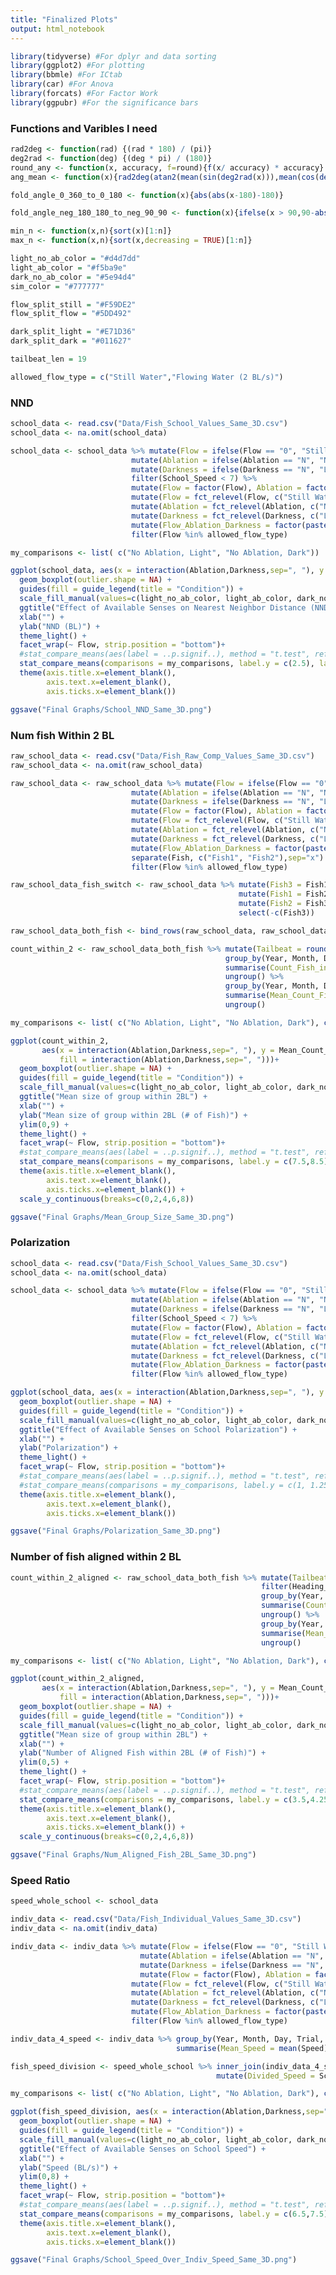 ```yaml
---
title: "Finalized Plots"
output: html_notebook
---
```


```r
library(tidyverse) #For dplyr and data sorting
library(ggplot2) #For plotting
library(bbmle) #For ICtab
library(car) #For Anova
library(forcats) #For Factor Work
library(ggpubr) #For the significance bars
```



### Functions and Varibles I need
```r
rad2deg <- function(rad) {(rad * 180) / (pi)}
deg2rad <- function(deg) {(deg * pi) / (180)}
round_any <- function(x, accuracy, f=round){f(x/ accuracy) * accuracy}
ang_mean <- function(x){rad2deg(atan2(mean(sin(deg2rad(x))),mean(cos(deg2rad(x)))))}

fold_angle_0_360_to_0_180 <- function(x){abs(abs(x-180)-180)}

fold_angle_neg_180_180_to_neg_90_90 <- function(x){ifelse(x > 90,90-abs(90-x),ifelse(x < -90, -90+abs(-90-x), x))}

min_n <- function(x,n){sort(x)[1:n]}
max_n <- function(x,n){sort(x,decreasing = TRUE)[1:n]}

light_no_ab_color = "#d4d7dd"
light_ab_color = "#f5ba9e"
dark_no_ab_color = "#5e94d4"
sim_color = "#777777"

flow_split_still = "#F59DE2"
flow_split_flow = "#5DD492"

dark_split_light = "#E71D36"
dark_split_dark = "#011627"

tailbeat_len = 19

allowed_flow_type = c("Still Water","Flowing Water (2 BL/s)")
```


### NND

```r
school_data <- read.csv("Data/Fish_School_Values_Same_3D.csv")
school_data <- na.omit(school_data)

school_data <- school_data %>% mutate(Flow = ifelse(Flow == "0", "Still Water", "Flowing Water (2 BL/s)")) %>%
                           mutate(Ablation = ifelse(Ablation == "N", "No Ablation", "Ablated")) %>%
                           mutate(Darkness = ifelse(Darkness == "N", "Light", "Dark")) %>%
                           filter(School_Speed < 7) %>%
                           mutate(Flow = factor(Flow), Ablation = factor(Ablation), Darkness = factor(Darkness)) %>%
                           mutate(Flow = fct_relevel(Flow, c("Still Water","Flowing Water (2 BL/s)"))) %>%
                           mutate(Ablation = fct_relevel(Ablation, c("No Ablation","Ablated"))) %>%
                           mutate(Darkness = fct_relevel(Darkness, c("Light","Dark"))) %>%
                           mutate(Flow_Ablation_Darkness = factor(paste(Flow,Ablation,Darkness,sep=", "))) %>%
                           filter(Flow %in% allowed_flow_type)
```


```r
my_comparisons <- list( c("No Ablation, Light", "No Ablation, Dark"))

ggplot(school_data, aes(x = interaction(Ablation,Darkness,sep=", "), y = NND, fill = interaction(Ablation,Darkness,sep=", ")))+
  geom_boxplot(outlier.shape = NA) +
  guides(fill = guide_legend(title = "Condition")) +
  scale_fill_manual(values=c(light_no_ab_color, light_ab_color, dark_no_ab_color)) +
  ggtitle("Effect of Available Senses on Nearest Neighbor Distance (NND)") +
  xlab("") +
  ylab("NND (BL)") +
  theme_light() +
  facet_wrap(~ Flow, strip.position = "bottom")+
  #stat_compare_means(aes(label = ..p.signif..), method = "t.test", ref.group = "Flow 0, No Ablation, Light")
  stat_compare_means(comparisons = my_comparisons, label.y = c(2.5), label = "p.signif", hide.ns = TRUE) +
  theme(axis.title.x=element_blank(),
        axis.text.x=element_blank(),
        axis.ticks.x=element_blank())

ggsave("Final Graphs/School_NND_Same_3D.png")
```

### Num fish Within 2 BL

```r
raw_school_data <- read.csv("Data/Fish_Raw_Comp_Values_Same_3D.csv")
raw_school_data <- na.omit(raw_school_data)

raw_school_data <- raw_school_data %>% mutate(Flow = ifelse(Flow == "0", "Still Water", "Flowing Water (2 BL/s)")) %>%
                           mutate(Ablation = ifelse(Ablation == "N", "No Ablation", "Ablated")) %>%
                           mutate(Darkness = ifelse(Darkness == "N", "Light", "Dark")) %>%
                           mutate(Flow = factor(Flow), Ablation = factor(Ablation), Darkness = factor(Darkness)) %>%
                           mutate(Flow = fct_relevel(Flow, c("Still Water","Flowing Water (2 BL/s)"))) %>%
                           mutate(Ablation = fct_relevel(Ablation, c("No Ablation","Ablated"))) %>%
                           mutate(Darkness = fct_relevel(Darkness, c("Light","Dark"))) %>%
                           mutate(Flow_Ablation_Darkness = factor(paste(Flow,Ablation,Darkness,sep=", "))) %>%
                           separate(Fish, c("Fish1", "Fish2"),sep="x") %>%
                           filter(Flow %in% allowed_flow_type)

raw_school_data_fish_switch <- raw_school_data %>% mutate(Fish3 = Fish1) %>%
                                                   mutate(Fish1 = Fish2) %>%
                                                   mutate(Fish2 = Fish3) %>%
                                                   select(-c(Fish3))

raw_school_data_both_fish <- bind_rows(raw_school_data, raw_school_data_fish_switch)

count_within_2 <- raw_school_data_both_fish %>% mutate(Tailbeat = round_any(Frame_Num, tailbeat_len)/tailbeat_len+1) %>%
                                                group_by(Year, Month, Day, Trial, Flow, Ablation, Darkness, Tailbeat, Frame_Num, Fish1) %>%
                                                summarise(Count_Fish_in_2BL = sum(Distance <= 2)) %>%
                                                ungroup() %>%
                                                group_by(Year, Month, Day, Trial, Flow, Ablation, Darkness, Tailbeat) %>%
                                                summarise(Mean_Count_Fish_in_2BL = mean(Count_Fish_in_2BL)) %>%
                                                ungroup()
```


```r
my_comparisons <- list( c("No Ablation, Light", "No Ablation, Dark"), c("No Ablation, Light", "Ablated, Light") )

ggplot(count_within_2, 
       aes(x = interaction(Ablation,Darkness,sep=", "), y = Mean_Count_Fish_in_2BL+1,
           fill = interaction(Ablation,Darkness,sep=", ")))+
  geom_boxplot(outlier.shape = NA) +
  guides(fill = guide_legend(title = "Condition")) +
  scale_fill_manual(values=c(light_no_ab_color, light_ab_color, dark_no_ab_color)) +
  ggtitle("Mean size of group within 2BL") +
  xlab("") +
  ylab("Mean size of group within 2BL (# of Fish)") +
  ylim(0,9) +
  theme_light() +
  facet_wrap(~ Flow, strip.position = "bottom")+
  #stat_compare_means(aes(label = ..p.signif..), method = "t.test", ref.group = "Flow 0, No Ablation, Light")
  stat_compare_means(comparisons = my_comparisons, label.y = c(7.5,8.5), label = "p.signif", hide.ns = TRUE) +
  theme(axis.title.x=element_blank(),
        axis.text.x=element_blank(),
        axis.ticks.x=element_blank()) + 
  scale_y_continuous(breaks=c(0,2,4,6,8))

ggsave("Final Graphs/Mean_Group_Size_Same_3D.png")
```

### Polarization

```r
school_data <- read.csv("Data/Fish_School_Values_Same_3D.csv")
school_data <- na.omit(school_data)

school_data <- school_data %>% mutate(Flow = ifelse(Flow == "0", "Still Water", "Flowing Water (2 BL/s)")) %>%
                           mutate(Ablation = ifelse(Ablation == "N", "No Ablation", "Ablated")) %>%
                           mutate(Darkness = ifelse(Darkness == "N", "Light", "Dark")) %>%
                           filter(School_Speed < 7) %>%
                           mutate(Flow = factor(Flow), Ablation = factor(Ablation), Darkness = factor(Darkness)) %>%
                           mutate(Flow = fct_relevel(Flow, c("Still Water","Flowing Water (2 BL/s)"))) %>%
                           mutate(Ablation = fct_relevel(Ablation, c("No Ablation","Ablated"))) %>%
                           mutate(Darkness = fct_relevel(Darkness, c("Light","Dark"))) %>%
                           mutate(Flow_Ablation_Darkness = factor(paste(Flow,Ablation,Darkness,sep=", "))) %>% 
                           filter(Flow %in% allowed_flow_type)
```

```r
ggplot(school_data, aes(x = interaction(Ablation,Darkness,sep=", "), y = School_Polar, fill = interaction(Ablation,Darkness,sep=", ")))+
  geom_boxplot(outlier.shape = NA) +
  guides(fill = guide_legend(title = "Condition")) +
  scale_fill_manual(values=c(light_no_ab_color, light_ab_color, dark_no_ab_color)) +
  ggtitle("Effect of Available Senses on School Polarization") +
  xlab("") +
  ylab("Polarization") +
  theme_light() +
  facet_wrap(~ Flow, strip.position = "bottom")+
  #stat_compare_means(aes(label = ..p.signif..), method = "t.test", ref.group = "Flow 0, No Ablation, Light")
  #stat_compare_means(comparisons = my_comparisons, label.y = c(1, 1.25), label = "p.signif", hide.ns = TRUE) +
  theme(axis.title.x=element_blank(),
        axis.text.x=element_blank(),
        axis.ticks.x=element_blank())

ggsave("Final Graphs/Polarization_Same_3D.png")
```

### Number of fish aligned within 2 BL

```r
count_within_2_aligned <- raw_school_data_both_fish %>% mutate(Tailbeat = round_any(Frame_Num, tailbeat_len)/tailbeat_len+1) %>%
                                                        filter(Heading_Diff > -30 & Heading_Diff < 30) %>%
                                                        group_by(Year, Month, Day, Trial, Flow, Ablation, Darkness, Tailbeat, Frame_Num, Fish1) %>%
                                                        summarise(Count_Fish_in_2BL = sum(Distance <= 2)) %>%
                                                        ungroup() %>%
                                                        group_by(Year, Month, Day, Trial, Flow, Ablation, Darkness, Tailbeat) %>%
                                                        summarise(Mean_Count_Fish_in_2BL = mean(Count_Fish_in_2BL)) %>%
                                                        ungroup()
```

```r
my_comparisons <- list( c("No Ablation, Light", "No Ablation, Dark"), c("No Ablation, Light", "Ablated, Light") )

ggplot(count_within_2_aligned, 
       aes(x = interaction(Ablation,Darkness,sep=", "), y = Mean_Count_Fish_in_2BL+1,
           fill = interaction(Ablation,Darkness,sep=", ")))+
  geom_boxplot(outlier.shape = NA) +
  guides(fill = guide_legend(title = "Condition")) +
  scale_fill_manual(values=c(light_no_ab_color, light_ab_color, dark_no_ab_color)) +
  ggtitle("Mean size of group within 2BL") +
  xlab("") +
  ylab("Number of Aligned Fish within 2BL (# of Fish)") +
  ylim(0,5) +
  theme_light() +
  facet_wrap(~ Flow, strip.position = "bottom")+
  #stat_compare_means(aes(label = ..p.signif..), method = "t.test", ref.group = "Flow 0, No Ablation, Light")
  stat_compare_means(comparisons = my_comparisons, label.y = c(3.5,4.25), label = "p.signif", hide.ns = TRUE) +
  theme(axis.title.x=element_blank(),
        axis.text.x=element_blank(),
        axis.ticks.x=element_blank()) + 
  scale_y_continuous(breaks=c(0,2,4,6,8))

ggsave("Final Graphs/Num_Aligned_Fish_2BL_Same_3D.png")

```


### Speed Ratio

```r
speed_whole_school <- school_data

indiv_data <- read.csv("Data/Fish_Individual_Values_Same_3D.csv")
indiv_data <- na.omit(indiv_data)

indiv_data <- indiv_data %>% mutate(Flow = ifelse(Flow == "0", "Still Water", "Flowing Water (2 BL/s)")) %>%
                             mutate(Ablation = ifelse(Ablation == "N", "No Ablation", "Ablated")) %>%
                             mutate(Darkness = ifelse(Darkness == "N", "Light", "Dark")) %>%
                             mutate(Flow = factor(Flow), Ablation = factor(Ablation), Darkness = factor(Darkness)) %>%
                           mutate(Flow = fct_relevel(Flow, c("Still Water","Flowing Water (2 BL/s)"))) %>%
                           mutate(Ablation = fct_relevel(Ablation, c("No Ablation","Ablated"))) %>%
                           mutate(Darkness = fct_relevel(Darkness, c("Light","Dark"))) %>%
                           mutate(Flow_Ablation_Darkness = factor(paste(Flow,Ablation,Darkness,sep=", "))) %>%
                           filter(Flow %in% allowed_flow_type)

indiv_data_4_speed <- indiv_data %>% group_by(Year, Month, Day, Trial, Tailbeat_Num) %>%
                                     summarise(Mean_Speed = mean(Speed))

fish_speed_division <- speed_whole_school %>% inner_join(indiv_data_4_speed, by = c("Year", "Month", "Day", "Trial", "Tailbeat_Num")) %>%
                                              mutate(Divided_Speed = School_Speed/Mean_Speed)
```

```r
my_comparisons <- list( c("No Ablation, Light", "No Ablation, Dark"), c("No Ablation, Light", "Ablated, Light") )

ggplot(fish_speed_division, aes(x = interaction(Ablation,Darkness,sep=", "), y = Divided_Speed, fill = interaction(Ablation,Darkness,sep=", ")))+
  geom_boxplot(outlier.shape = NA) +
  guides(fill = guide_legend(title = "Condition")) +
  scale_fill_manual(values=c(light_no_ab_color, light_ab_color, dark_no_ab_color)) +
  ggtitle("Effect of Available Senses on School Speed") +
  xlab("") +
  ylab("Speed (BL/s)") +
  ylim(0,8) +
  theme_light() +
  facet_wrap(~ Flow, strip.position = "bottom")+
  #stat_compare_means(aes(label = ..p.signif..), method = "t.test", ref.group = "Flow 0, No Ablation, Light")
  stat_compare_means(comparisons = my_comparisons, label.y = c(6.5,7.5), label = "p.signif", hide.ns = TRUE) +
  theme(axis.title.x=element_blank(),
        axis.text.x=element_blank(),
        axis.ticks.x=element_blank())

ggsave("Final Graphs/School_Speed_Over_Indiv_Speed_Same_3D.png")

```


